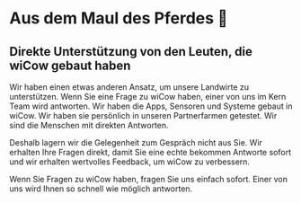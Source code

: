 
# Aus dem Maul des Pferdes 🐓

## Direkte Unterstützung von den Leuten, die wiCow gebaut haben

Wir haben einen etwas anderen Ansatz, um unsere Landwirte zu unterstützen.
Wenn Sie eine Frage zu wiCow haben, einer von uns im Kern
Team wird antworten. Wir haben die Apps, Sensoren und Systeme gebaut
in wiCow. Wir haben sie persönlich in unseren Partnerfarmen getestet. Wir sind
die Menschen mit direkten Antworten.

Deshalb lagern wir die Gelegenheit zum Gespräch nicht aus
Sie. Wir erhalten Ihre Fragen direkt, damit Sie eine echte bekommen
Antworte sofort und wir erhalten wertvolles Feedback, um wiCow zu verbessern.

Wenn Sie Fragen zu wiCow haben, fragen Sie uns einfach sofort.
Einer von uns wird Ihnen so schnell wie möglich antworten.

<QuestionForm />